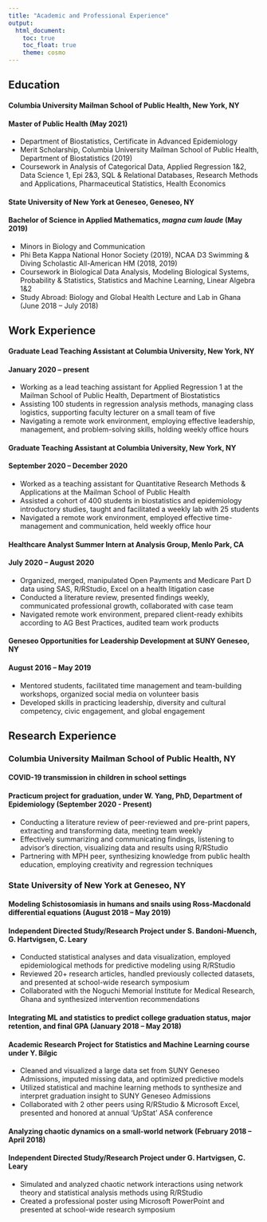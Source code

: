 ```yaml
---
title: "Academic and Professional Experience"
output: 
  html_document:
    toc: true
    toc_float: true
    theme: cosmo
---
```


## Education

#### Columbia University Mailman School of Public Health, New York, NY
#### Master of Public Health (May 2021)
* Department of Biostatistics, Certificate in Advanced Epidemiology
* Merit Scholarship, Columbia University Mailman School of Public Health, Department of Biostatistics (2019)
* Coursework in Analysis of Categorical Data, Applied Regression 1&2, Data Science 1, Epi 2&3, SQL & Relational Databases, Research Methods and Applications, Pharmaceutical Statistics, Health Economics

#### State University of New York at Geneseo, Geneseo, NY
#### Bachelor of Science in Applied Mathematics, _magna cum laude_ (May 2019)
* Minors in Biology and Communication
* Phi Beta Kappa National Honor Society (2019), NCAA D3 Swimming & Diving Scholastic All-American HM (2018, 2019)
* Coursework in Biological Data Analysis, Modeling Biological Systems, Probability & Statistics, Statistics and Machine Learning, Linear Algebra 1&2
* Study Abroad: Biology and Global Health Lecture and Lab in Ghana (June 2018 – July 2018)



## Work Experience

#### Graduate Lead Teaching Assistant at Columbia University, New York, NY
#### January 2020 – present
* Working as a lead teaching assistant for Applied Regression 1 at the Mailman School of Public Health, Department of Biostatistics
* Assisting 100 students in regression analysis methods, managing class logistics, supporting faculty lecturer on a small team of five
* Navigating a remote work environment, employing effective leadership, management, and problem-solving skills, holding weekly office hours


#### Graduate Teaching Assistant at Columbia University, New York, NY
#### September 2020 – December 2020
* Worked as a teaching assistant for Quantitative Research Methods & Applications at the Mailman School of Public Health
* Assisted a cohort of 400 students in biostatistics and epidemiology introductory studies, taught and facilitated a weekly lab with 25 students
* Navigated a remote work environment, employed effective time-management and communication, held weekly office hour

#### Healthcare Analyst Summer Intern at Analysis Group, Menlo Park, CA
#### July 2020 – August 2020 
* Organized, merged, manipulated Open Payments and Medicare Part D data using SAS, R/RStudio, Excel on a health litigation case
* Conducted a literature review, presented findings weekly, communicated professional growth, collaborated with case team
* Navigated remote work environment, prepared client-ready exhibits according to AG Best Practices, audited team work products

#### Geneseo Opportunities for Leadership Development at SUNY Geneseo, NY
#### August 2016 – May 2019 
* Mentored students, facilitated time management and team-building workshops, organized social media on volunteer basis
* Developed skills in practicing leadership, diversity and cultural competency, civic engagement, and global engagement


## Research Experience
### Columbia University Mailman School of Public Health, NY

#### COVID-19 transmission in children in school settings
#### Practicum project for graduation, under W. Yang, PhD, Department of Epidemiology (September 2020 - Present)
* Conducting a literature review of peer-reviewed and pre-print papers, extracting and transforming data, meeting team weekly
* Effectively summarizing and communicating findings, listening to advisor’s direction, visualizing data and results using R/RStudio
* Partnering with MPH peer, synthesizing knowledge from public health education, employing creativity and regression techniques


### State University of New York at Geneseo, NY

#### Modeling Schistosomiasis in humans and snails using Ross-Macdonald differential equations (August 2018 – May 2019)
#### Independent Directed Study/Research Project under S. Bandoni-Muench, G. Hartvigsen, C. Leary						 
* Conducted statistical analyses and data visualization, employed epidemiological methods for predictive modeling using R/RStudio 
* Reviewed 20+ research articles, handled previously collected datasets, and presented at school-wide research symposium
* Collaborated with the Noguchi Memorial Institute for Medical Research, Ghana and synthesized intervention recommendations

#### Integrating ML and statistics to predict college graduation status, major retention, and final GPA (January 2018 – May 2018)
#### Academic Research Project for Statistics and Machine Learning course	under Y. Bilgic
* Cleaned and visualized a large data set from SUNY Geneseo Admissions, imputed missing data, and optimized predictive models
* Utilized statistical and machine learning methods to synthesize and interpret graduation insight to SUNY Geneseo Admissions
* Collaborated with 2 other peers using R/RStudio & Microsoft Excel, presented and honored at annual ‘UpStat’ ASA conference

#### Analyzing chaotic dynamics on a small-world network (February 2018 – April 2018)
#### Independent Directed Study/Research Project under G. Hartvigsen, C. Leary 
* Simulated and analyzed chaotic network interactions using network theory and statistical analysis methods using R/RStudio
* Created a professional poster using Microsoft PowerPoint and presented at school-wide research symposium
